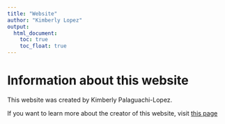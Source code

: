 ```yaml
---
title: "Website"
author: "Kimberly Lopez"
output: 
  html_document:
    toc: true
    toc_float: true
---
```


# Information about this website

This website was created by Kimberly Palaguachi-Lopez. 


If you want to learn more about the creator of this website, visit [this page](about.html)


